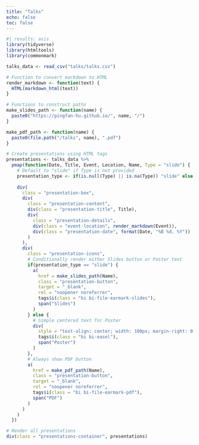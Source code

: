 ```yaml
---
title: "Talks"
echo: false
toc: false
---
```


```r
#| results: asis
library(tidyverse)
library(htmltools)
library(commonmark)

talks_data <- read_csv("talks/talks.csv")

# Function to convert markdown to HTML
render_markdown <- function(text) {
  HTML(markdown_html(text))
}

# Functions to construct paths
make_slides_path <- function(name) {
  paste0("https://pingfan-hu.github.io/", name, "/")
}

make_pdf_path <- function(name) {
  paste0(file.path("/talks", name), ".pdf")
}

# Create presentations using HTML tags
presentations <- talks_data %>%
  pmap(function(Date, Title, Event, Location, Name, Type = "slide") {
    # Default to "slide" if Type is not provided
    presentation_type <- if(is.null(Type) || is.na(Type)) "slide" else tolower(Type)
    
    div(
      class = "presentation-box",
      div(
        class = "presentation-content",
        div(class = "presentation-title", Title),
        div(
          class = "presentation-details",
          div(class = "event-location", render_markdown(Event)),
          div(class = "presentation-date", format(Date, "%B %d, %Y"))
        )
      ),
      div(
        class = "presentation-icons",
        # Conditionally render either Slides button or Poster text
        if(presentation_type == "slide") {
          a(
            href = make_slides_path(Name),
            class = "presentation-button",
            target = "_blank",
            rel = "noopener noreferrer",
            tags$i(class = "bi bi-file-earmark-slides"),
            span("Slides")
          )
        } else {
          # Simple centered text for Poster
          div(
            style = "text-align: center; width: 100px; margin-right: 0.5rem;",
            tags$i(class = "bi bi-easel"),
            span("Poster")
          )
        },
        # Always show PDF button
        a(
          href = make_pdf_path(Name),
          class = "presentation-button",
          target = "_blank",
          rel = "noopener noreferrer",
          tags$i(class = "bi bi-file-earmark-pdf"),
          span("PDF")
        )
      )
    )
  })

# Render all presentations
div(class = "presentations-container", presentations)
```

